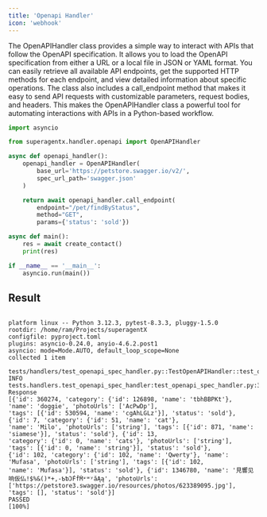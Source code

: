```yaml
---
title: 'Openapi Handler'
icon: 'webhook'
---
```


The OpenAPIHandler class provides a simple way to interact with APIs that follow the OpenAPI specification.
It allows you to load the OpenAPI specification from either a URL or a local file in JSON or YAML format.
You can easily retrieve all available API endpoints, get the supported HTTP methods for each endpoint,
and view detailed information about specific operations. The class also includes a call_endpoint method
that makes it easy to send API requests with customizable parameters, request bodies, and headers. This
makes the OpenAPIHandler class a powerful tool for automating interactions with APIs in a Python-based workflow.

```python openapi_handler.py
import asyncio

from superagentx.handler.openapi import OpenAPIHandler

async def openapi_handler():
    openapi_handler = OpenAPIHandler(
        base_url='https://petstore.swagger.io/v2/',
        spec_url_path='swagger.json'
    )

    return await openapi_handler.call_endpoint(
        endpoint="/pet/findByStatus",
        method="GET",
        params={'status': 'sold'})

async def main():
    res = await create_contact()
    print(res)

if __name__ == '__main__':
    asyncio.run(main())

```

## Result
```shell

platform linux -- Python 3.12.3, pytest-8.3.3, pluggy-1.5.0
rootdir: /home/ram/Projects/superagentX
configfile: pyproject.toml
plugins: asyncio-0.24.0, anyio-4.6.2.post1
asyncio: mode=Mode.AUTO, default_loop_scope=None
collected 1 item

tests/handlers/test_openapi_spec_handler.py::TestOpenAPIHandler::test_openapi_handler
INFO     tests.handlers.test_openapi_spec_handler:test_openapi_spec_handler.py:30 Response
[{'id': 360274, 'category': {'id': 126898, 'name': 'tbhBBPKt'}, 'name': 'doggie', 'photoUrls': ['AcPwDp'],
'tags': [{'id': 530594, 'name': 'cgAhLGLz'}], 'status': 'sold'}, {'id': 7, 'category': {'id': 51, 'name': 'cat'},
'name': 'Milo', 'photoUrls': ['string'], 'tags': [{'id': 871, 'name': 'siamese'}], 'status': 'sold'}, {'id': 13,
'category': {'id': 0, 'name': 'cats'}, 'photoUrls': ['string'], 'tags': [{'id': 0, 'name': 'string'}], 'status': 'sold'},
{'id': 102, 'category': {'id': 102, 'name': 'Qwerty'}, 'name': 'Mufasa', 'photoUrls': ['string'], 'tags': [{'id': 102,
'name': 'Mufasa'}], 'status': 'sold'}, {'id': 1346780, 'name': '見響见响仮仏!$%&()*+,-ƄƅƆḞḟṀʶʷʸăĄą', 'photoUrls':
['https://petstore3.swagger.io/resources/photos/623389095.jpg'], 'tags': [], 'status': 'sold'}]
PASSED                                                                                                                                             [100%]

```